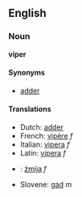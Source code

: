 ==English==
===Noun===
'''viper'''

====Synonyms====
*[[adder]]

====Translations====
*Dutch: [[adder#Dutch|adder]]
*French: [[vipère]] ''f''
*Italian: [[vipera]] ''f''
*Latin: [[vipera]] ''f''
*{{pl}}: [[żmija]] ''f''
*Slovene: [[gad]] ''m''
